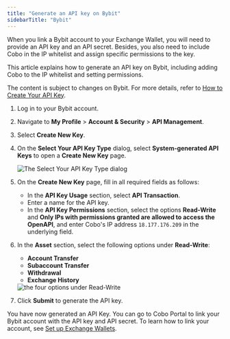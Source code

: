 ```yaml
---
title: "Generate an API key on Bybit"
sidebarTitle: "Bybit"
---
```


When you link a Bybit account to your Exchange Wallet, you will need to provide an API key and an API secret. Besides, you also need to include Cobo in the IP whitelist and assign specific permissions to the key.

This article explains how to generate an API key on Bybit, including adding Cobo to the IP whitelist and setting permissions.

<Note>The content is subject to changes on Bybit. For more details, refer to <a href="https://www.bybit.com/en/help-center/article/How-to-create-your-API-key">How to Create Your API Key</a>.</Note>

1. Log in to your Bybit account.
2. Navigate to **My Profile** > **Account & Security** > **API Management**.
3. Select **Create New Key**.
4. On the **Select Your API Key Type** dialog, select **System-generated API Keys** to open a **Create New Key** page.

    <img src="/en/images/exchange-wallet/bybit1.png" className="screenshot_modal" alt="The Select Your API Key Type dialog" />

5. On the **Create New Key** page, fill in all required fields as follows:

    - In the **API Key Usage** section, select **API Transaction**.
    - Enter a name for the API key.
    - In the **API Key Permissions** section, select the options **Read-Write** and **Only IPs with permissions granted are allowed to access the OpenAPI**, and enter Cobo's IP address `18.177.176.209` in the underlying field.

6. In the **Asset** section, select the following options under **Read-Write**:
    - **Account Transfer**
    - **Subaccount Transfer**
    - **Withdrawal**
    - **Exchange History**

    <img src="/en/images/exchange-wallet/bybit2.png" className="screenshot_modal" alt="the four options under Read-Write" />

7. Click **Submit** to generate the API key.

You have now generated an API Key. You can go to Cobo Portal to link your Bybit account with the API key and API secret. To learn how to link your account, see [Set up Exchange Wallets](/en/portal/exchange-wallets/set-up). 